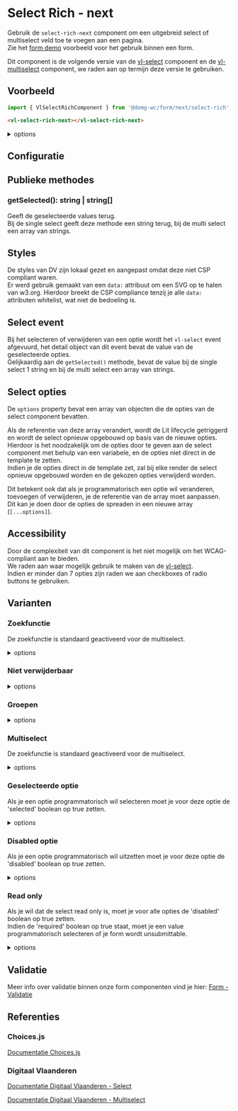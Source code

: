 
# Select Rich - next

<VluxMetaData id="form-next-select-rich" />

Gebruik de `select-rich-next` component om een uitgebreid select of multiselect veld toe te voegen aan een pagina.<br/>
Zie het [form demo](/docs/ontwerp-form-demo--documentatie) voorbeeld voor het gebruik binnen een form.

Dit component is de volgende versie van de [vl-select](/docs/elements-select--documentatie) component en de [vl-multiselect](/docs/elements-multiselect--documentatie) component, we raden aan op termijn deze versie te gebruiken.


## Voorbeeld

```js
import { VlSelectRichComponent } from '@domg-wc/form/next/select-rich';
```

```html
<vl-select-rich-next></vl-select-rich-next>
```

<Canvas of={VlSelectRichStories.SelectRichDefault} />

<details>
    <summary>options</summary>
    <Source code={`
    [
        { label: 'Hasselt', value: 'hasselt' },
        { label: 'Turnhout', value: 'turnhout' },
        { label: 'Knokke-Heist', value: 'knokke-heist' },
        { label: 'Waregem', value: 'waregem' },
        { label: 'Lier', value: 'lier' },
        { label: 'Rio Piedras', value: 'rio piedras' }
]`} language="ts" dark={true} />
</details>


## Configuratie

<ArgTypes of={VlSelectRichStories.SelectRichDefault} />


## Publieke methodes

<FormControlPublicMethods />

### getSelected(): string | string[]

Geeft de geselecteerde values terug.<br/>
Bij de single select geeft deze methode een string terug, bij de multi select een array van strings.


## Styles

De styles van DV zijn lokaal gezet en aangepast omdat deze niet CSP compliant waren.<br/>
Er werd gebruik gemaakt van een `data:` attribuut om een SVG op te halen van w3.org.
Hierdoor breekt de CSP compliance tenzij je alle `data:` attributen whitelist, wat niet de bedoeling is.


## Select event

Bij het selecteren of verwijderen van een optie wordt het `vl-select` event afgevuurd, het detail object van dit event bevat de value van de geselecteerde opties.<br/>
Gelijkaardig aan de `getSelected()` methode, bevat de value bij de single select 1 string en bij de multi select een array van strings.


## Select opties

De `options` property bevat een array van objecten die de opties van de select component bevatten.

Als de referentie van deze array verandert, wordt de Lit lifecycle getriggerd en wordt de select opnieuw opgebouwd op basis van de nieuwe opties.<br/>
Hierdoor is het noodzakelijk om de opties door te geven aan de select component met behulp van een variabele, en de opties niet direct in de template te zetten.<br/>
Indien je de opties direct in de template zet, zal bij elke render de select opnieuw opgebouwd worden en de gekozen opties verwijderd worden.

Dit betekent ook dat als je programmatorisch een optie wil veranderen, toevoegen of verwijderen, je de referentie van de array moet aanpassen.<br/>
Dit kan je doen door de opties de spreaden in een nieuwe array (`[...options]`).


## Accessibility

Door de complexiteit van dit component is het niet mogelijk om het WCAG-compliant aan te bieden.<br/>
We raden aan waar mogelijk gebruik te maken van de [vl-select](/docs/form-next-select--documentatie).<br/>
Indien er minder dan 7 opties zijn raden we aan checkboxes of radio buttons te gebruiken.


## Varianten

### Zoekfunctie

De zoekfunctie is standaard geactiveerd voor de multiselect.

<Canvas of={VlSelectRichStories.SelectRichSearch} />

<details>
    <summary>options</summary>
    <Source code={`
    [
        { label: 'Hasselt', value: 'hasselt' },
        { label: 'Turnhout', value: 'turnhout' },
        { label: 'Knokke-Heist', value: 'knokke-heist' },
        { label: 'Waregem', value: 'waregem' },
        { label: 'Lier', value: 'lier' },
        { label: 'Rio Piedras', value: 'rio piedras' }
]`} language="ts" dark={true} />
</details>

### Niet verwijderbaar

<Canvas of={VlSelectRichStories.SelectRichNotDeletable} />

<details>
    <summary>options</summary>
    <Source code={`
    [
        { label: 'Hasselt', value: 'hasselt' },
        { label: 'Turnhout', value: 'turnhout' },
        { label: 'Knokke-Heist', value: 'knokke-heist' },
        { label: 'Waregem', value: 'waregem' },
        { label: 'Lier', value: 'lier' },
        { label: 'Rio Piedras', value: 'rio piedras' }
]`} language="ts" dark={true} />
</details>

### Groepen

<Canvas of={VlSelectRichStories.SelectRichGroups} />

<details>
    <summary>options</summary>
    <Source code={`
    [
         {
            label: 'België',
            value: '',
            choices: [
                { label: 'Hasselt', value: 'hasselt' },
                { label: 'Turnhout', value: 'turnhout' },
                { label: 'Knokke-Heist', value: 'knokke-heist' },
                { label: 'Waregem', value: 'waregem' },
                { label: 'Lier', value: 'lier' },
            ],
        },
        {
            label: 'Puerto Rico',
            value: '',
            choices: [{ label: 'Rio Piedras', value: 'rio piedras' }],
        }
]`} language="ts" dark={true} />
</details>

### Multiselect

De zoekfunctie is standaard geactiveerd voor de multiselect.

<Canvas of={VlSelectRichStories.SelectRichMultiple} />

<details>
    <summary>options</summary>
    <Source code={`
    [
        { label: 'Padel', value: 'padel' },
        { label: 'Dans', value: 'dans' },
        { label: 'Drummen', value: 'drummen' },
        { label: 'Zwemmen', value: 'zwemmen' },
        { label: 'Boardgames', value: 'boardgames' },
        { label: 'Fietsen', value: 'fietsen' }
]`} language="ts" dark={true} />
</details>

### Geselecteerde optie

Als je een optie programmatorisch wil selecteren moet je voor deze optie de 'selected' boolean op true zetten.

<Canvas of={VlSelectRichStories.SelectRichSelectedOption} />

<details>
    <summary>options</summary>
    <Source code={`
    [
        { label: 'Hasselt', value: 'hasselt', selected: true },
        { label: 'Turnhout', value: 'turnhout' },
        { label: 'Knokke-Heist', value: 'knokke-heist' },
        { label: 'Waregem', value: 'waregem' },
        { label: 'Lier', value: 'lier' },
        { label: 'Rio Piedras', value: 'rio piedras' }
]`} language="ts" dark={true} />
</details>

### Disabled optie

Als je een optie programmatorisch wil uitzetten moet je voor deze optie de 'disabled' boolean op true zetten.

<Canvas of={VlSelectRichStories.SelectRichDisabledOption} />

<details>
    <summary>options</summary>
    <Source code={`
    [
        { label: 'Hasselt', value: 'hasselt', disabled: true },
        { label: 'Turnhout', value: 'turnhout' },
        { label: 'Knokke-Heist', value: 'knokke-heist' },
        { label: 'Waregem', value: 'waregem' },
        { label: 'Lier', value: 'lier' },
        { label: 'Rio Piedras', value: 'rio piedras' }
]`} language="ts" dark={true} />
</details>

### Read only

Als je wil dat de select read only is, moet je voor alle opties de 'disabled' boolean op true zetten.<br/>
Indien de 'required' boolean op true staat, moet je een value programmatorisch selecteren of je form wordt unsubmittable.

<Canvas of={VlSelectRichStories.SelectRichReadOnly} />

<details>
    <summary>options</summary>
    <Source code={`
    [
        { label: 'Hasselt', value: 'hasselt', disabled: true, selected: true },
        { label: 'Turnhout', value: 'turnhout', disabled: true },
        { label: 'Knokke-Heist', value: 'knokke-heist', disabled: true },
        { label: 'Waregem', value: 'waregem', disabled: true },
        { label: 'Lier', value: 'lier', disabled: true },
        { label: 'Rio Piedras', value: 'rio piedras', disabled: true }
]`} language="ts" dark={true} />
</details>

## Validatie

Meer info over validatie binnen onze form componenten vind je hier: [Form - Validatie](/docs/ontwerp-form-validation--documentatie)


## Referenties

### Choices.js

[Documentatie Choices.js](https://github.com/Choices-js/Choices)

### Digitaal Vlaanderen

[Documentatie Digitaal Vlaanderen - Select](https://overheid.vlaanderen.be/webuniversum/v3/documentation/forms/vl-ui-select)

[Documentatie Digitaal Vlaanderen - Multiselect](https://overheid.vlaanderen.be/webuniversum/v3/documentation/forms/vl-ui-multiselect)
